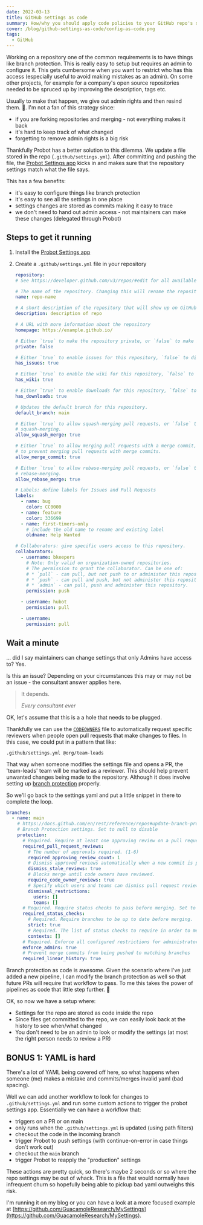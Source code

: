 ```yaml
---
date: 2022-03-13
title: GitHub settings as code
summary: How/why you should apply code policies to your GitHub repo's settings
cover: /blog/github-settings-as-code/config-as-code.png
tags:
  - GitHub
---
```


Working on a repository one of the common requirements is to have things like branch protection. This is really easy to setup but requires an admin to configure it. This gets cumbersome when you want to restrict who has this access (especially useful to avoid making mistakes as an admin). On some other projects, for example for a company's open source repositories needed to be spruced up by improving the description, tags etc.

Usually to make that happen, we give out admin rights and then resind them. 🤮. I'm not a fan of this strategy since:

- if you are forking repositories and merging - not everything makes it back
- it's hard to keep track of what changed
- forgetting to remove admin rights is a big risk

Thankfully Probot has a better solution to this dilemma. We update a file stored in the repo (`.github/settings.yml`). After committing and pushing the file, the [Probot Settings app](https://probot.github.io/apps/settings/) kicks in and makes sure that the repository settings match what the file says.

This has a few benefits:

- it's easy to configure things like branch protection
- it's easy to see all the settings in one place
- settings changes are stored as commits making it easy to trace
- we don't need to hand out admin access - not maintainers can make these changes (delegated through Probot)
  
## Steps to get it running

1. Install the [Probot Settings app](https://probot.github.io/apps/settings/)
2. Create a `.github/settings.yml` file in your repository

    ``` yaml
    repository:
    # See https://developer.github.com/v3/repos/#edit for all available settings.

    # The name of the repository. Changing this will rename the repository
    name: repo-name

    # A short description of the repository that will show up on GitHub
    description: description of repo

    # A URL with more information about the repository
    homepage: https://example.github.io/

    # Either `true` to make the repository private, or `false` to make it public.
    private: false

    # Either `true` to enable issues for this repository, `false` to disable them.
    has_issues: true

    # Either `true` to enable the wiki for this repository, `false` to disable it.
    has_wiki: true

    # Either `true` to enable downloads for this repository, `false` to disable them.
    has_downloads: true

    # Updates the default branch for this repository.
    default_branch: main

    # Either `true` to allow squash-merging pull requests, or `false` to prevent
    # squash-merging.
    allow_squash_merge: true

    # Either `true` to allow merging pull requests with a merge commit, or `false`
    # to prevent merging pull requests with merge commits.
    allow_merge_commit: true

    # Either `true` to allow rebase-merging pull requests, or `false` to prevent
    # rebase-merging.
    allow_rebase_merge: true

    # Labels: define labels for Issues and Pull Requests
    labels:
      - name: bug
        color: CC0000
      - name: feature
        color: 336699
      - name: first-timers-only
        # include the old name to rename and existing label
        oldname: Help Wanted

    # Collaborators: give specific users access to this repository.
    collaborators:
      - username: bkeepers
        # Note: Only valid on organization-owned repositories.
        # The permission to grant the collaborator. Can be one of:
        # * `pull` - can pull, but not push to or administer this repository.
        # * `push` - can pull and push, but not administer this repository.
        # * `admin` - can pull, push and administer this repository.
        permission: push

      - username: hubot
        permission: pull

      - username:
        permission: pull
    ```

## Wait a minute

... did I say maintainers can change settings that only Admins have access to? Yes.

Is this an issue? Depending on your circumstances this may or may not be an issue - the consultant answer applies here.

> It depends.
>
> <cite>Every consultant ever</cite>

OK, let's assume that this is a a hole that needs to be plugged.

Thankfully we can use the [`CODEOWNERS`](https://docs.github.com/en/repositories/managing-your-repositorys-settings-and-features/customizing-your-repository/about-code-owners) file to automatically request specific reviewers when people open pull requests that make changes to files. In this case, we could put in a pattern that like:

``` text
.github/settings.yml @org/team-leads
```

That way when someone modifies the settings file and opens a PR, the 'team-leads' team will be marked as a reviewer. This should help prevent unwanted changes being made to the repository. Although it does involve setting up [branch protection](https://docs.github.com/en/repositories/configuring-branches-and-merges-in-your-repository/defining-the-mergeability-of-pull-requests/about-protected-branches) properly.

So we'll go back to the settings yaml and put a little snippet in there to complete the loop.

``` yaml
branches:
  - name: main
    # https://docs.github.com/en/rest/reference/repos#update-branch-protection
    # Branch Protection settings. Set to null to disable
    protection:
      # Required. Require at least one approving review on a pull request, before merging. Set to null to disable.
      required_pull_request_reviews:
        # The number of approvals required. (1-6)
        required_approving_review_count: 1
        # Dismiss approved reviews automatically when a new commit is pushed.
        dismiss_stale_reviews: true
        # Blocks merge until code owners have reviewed.
        require_code_owner_reviews: true
        # Specify which users and teams can dismiss pull request reviews. Pass an empty dismissal_restrictions object to disable. User and team dismissal_restrictions are only available for organization-owned repositories. Omit this parameter for personal repositories.
        dismissal_restrictions:
          users: []
          teams: []
      # Required. Require status checks to pass before merging. Set to null to disable
      required_status_checks:
        # Required. Require branches to be up to date before merging.
        strict: true
        # Required. The list of status checks to require in order to merge into this branch
        contexts: []
      # Required. Enforce all configured restrictions for administrators. Set to true to enforce required status checks for repository administrators. Set to null to disable.
      enforce_admins: true
      # Prevent merge commits from being pushed to matching branches
      required_linear_history: true
```

Branch protection as code is awesome. Given the scenario where I've just added a new pipeline, I can modify the branch protection as well so that future PRs will require that workflow to pass. To me this takes the power of pipelines as code that little step further. 🎉

OK, so now we have a setup where:

- Settings for the repo are stored as code inside the repo
- Since files get committed to the repo, we can easily look back at the history to see when/what changed
- You don't need to be an admin to look or modify the settings (at most the right person needs to review a PR)

## BONUS 1: YAML is hard

There's a lot of YAML being covered off here, so what happens when someone (me) makes a mistake and commits/merges invalid yaml (bad spacing).

Well we can add another workflow to look for changes to `.github/settings.yml` and run some custom actions to trigger the probot settings app. Essentially we can have a workflow that:

- triggers on a PR or on main
- only runs when the `.github/settings.yml` is updated (using path filters)
- checkout the code in the incoming branch
- trigger Probot to push settings (with continue-on-error in case things don't work out)
- checkout the `main` branch
- trigger Probot to reapply the "production" settings

These actions are pretty quick, so there's maybe 2 seconds or so where the repo settings may be out of whack. This is a file that would normally have infrequent churn so hopefully being able to pickup bad yaml outweighs this risk.

I'm running it on my blog or you can have a look at a more focused example at [https://github.com/GuacamoleResearch/MySettings](https://github.com/GuacamoleResearch/MySettings).
